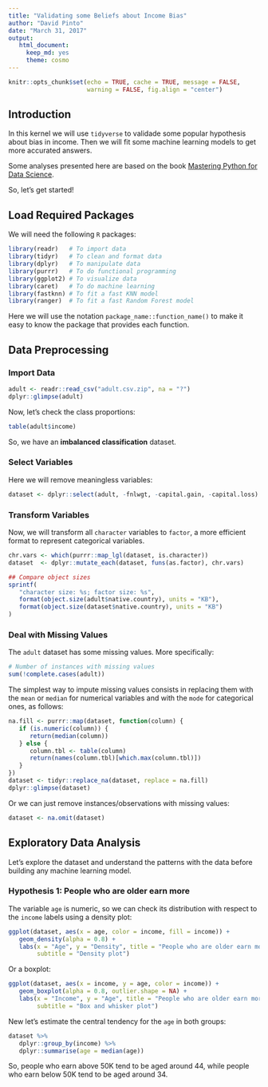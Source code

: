 ```yaml
---
title: "Validating some Beliefs about Income Bias"
author: "David Pinto"
date: "March 31, 2017"
output: 
   html_document: 
     keep_md: yes
     theme: cosmo
---
```


```r
knitr::opts_chunk$set(echo = TRUE, cache = TRUE, message = FALSE, 
                      warning = FALSE, fig.align = "center")
```

## Introduction

In this kernel we will use `tidyverse` to validade some popular hypothesis about bias in income. Then we will fit some machine learning models to get more accurated answers.

Some analyses presented here are based on the book [Mastering Python for Data Science](https://www.amazon.com/Mastering-Python-Science-Samir-Madhavan/dp/1784390151).

So, let's get started!

## Load Required Packages

We will need the following `R` packages:

```r
library(readr)   # To import data
library(tidyr)   # To clean and format data
library(dplyr)   # To manipulate data
library(purrr)   # To do functional programming
library(ggplot2) # To visualize data
library(caret)   # To do machine learning
library(fastknn) # To fit a fast KNN model
library(ranger)  # To fit a fast Random Forest model
```

Here we will use the notation `package_name::function_name()` to make it easy to know the package that provides each function.

## Data Preprocessing

### Import Data

```r
adult <- readr::read_csv("adult.csv.zip", na = "?")
dplyr::glimpse(adult)
```

Now, let's check the class proportions:

```r
table(adult$income)
```

So, we have an **imbalanced classification** dataset.

### Select Variables

Here we will remove meaningless variables:

```r
dataset <- dplyr::select(adult, -fnlwgt, -capital.gain, -capital.loss)
```

### Transform Variables

Now, we will transform all `character` variables to `factor`, a more efficient format to represent categorical variables.

```r
chr.vars <- which(purrr::map_lgl(dataset, is.character))
dataset  <- dplyr::mutate_each(dataset, funs(as.factor), chr.vars)

## Compare object sizes
sprintf(
   "character size: %s; factor size: %s",
   format(object.size(adult$native.country), units = "KB"),
   format(object.size(dataset$native.country), units = "KB")
)
```

### Deal with Missing Values

The `adult` dataset has some missing values. More specifically:

```r
# Number of instances with missing values
sum(!complete.cases(adult))
```

The simplest way to impute missing values consists in replacing them with the `mean` or `median` for numerical variables and with the `mode` for categorical ones, as follows:

```r
na.fill <- purrr::map(dataset, function(column) {
   if (is.numeric(column)) {
      return(median(column))
   } else {
      column.tbl <- table(column)
      return(names(column.tbl)[which.max(column.tbl)])
   }
})
dataset <- tidyr::replace_na(dataset, replace = na.fill)
dplyr::glimpse(dataset)
```

Or we can just remove instances/observations with missing values:

```r
dataset <- na.omit(dataset)
```

## Exploratory Data Analysis

Let's explore the dataset and understand the patterns with the data before building any machine learning model.

### Hypothesis 1: People who are older earn more

The variable `age` is numeric, so we can check its distribution with respect to the `income` labels using a density plot:

```r
ggplot(dataset, aes(x = age, color = income, fill = income)) +
   geom_density(alpha = 0.8) +
   labs(x = "Age", y = "Density", title = "People who are older earn more",
        subtitle = "Density plot")
```

Or a boxplot:

```r
ggplot(dataset, aes(x = income, y = age, color = income)) +
   geom_boxplot(alpha = 0.8, outlier.shape = NA) +
   labs(x = "Income", y = "Age", title = "People who are older earn more",
        subtitle = "Box and whisker plot")
```

New let's estimate the central tendency for the `age` in both groups:

```r
dataset %>% 
   dplyr::group_by(income) %>% 
   dplyr::summarise(age = median(age))
```

So, people who earn above 50K tend to be aged around 44, while people who earn below 50K tend to be aged around 34.

